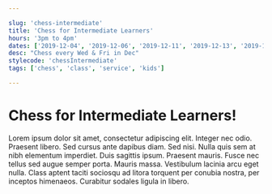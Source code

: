 ```yaml
---

slug: 'chess-intermediate'
title: 'Chess for Intermediate Learners'
hours: '3pm to 4pm'
dates: ['2019-12-04', '2019-12-06', '2019-12-11', '2019-12-13', '2019-12-18', '2019-12-20', '2019-12-25', '2019-12-27']
desc: "Chess every Wed & Fri in Dec"
stylecode: 'chessIntermediate'
tags: ['chess', 'class', 'service', 'kids']

---
```


# Chess for Intermediate Learners!

Lorem ipsum dolor sit amet, consectetur adipiscing elit. Integer nec odio. Praesent libero. Sed cursus ante dapibus diam. Sed nisi. Nulla quis sem at nibh elementum imperdiet. Duis sagittis ipsum. Praesent mauris. Fusce nec tellus sed augue semper porta. Mauris massa. Vestibulum lacinia arcu eget nulla. Class aptent taciti sociosqu ad litora torquent per conubia nostra, per inceptos himenaeos. Curabitur sodales ligula in libero. 
